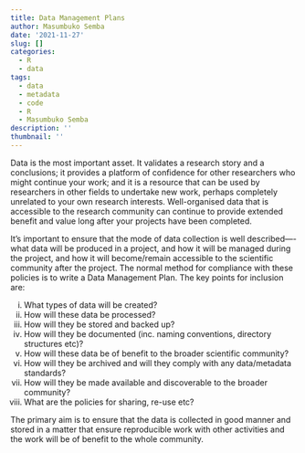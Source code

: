 ```yaml
---
title: Data Management Plans
author: Masumbuko Semba
date: '2021-11-27'
slug: []
categories:
  - R
  - data
tags:
  - data
  - metadata
  - code
  - R
  - Masumbuko Semba
description: ''
thumbnail: ''
---
```


Data is the most important asset. It validates a research story and a conclusions; it provides a platform of confidence for other researchers who might continue your work; and it is a resource that can be used by researchers in other fields to undertake new work, perhaps completely unrelated to your own research interests. Well-organised data that is accessible to the research community can continue to provide extended benefit and value long after your projects have been completed.

It’s important to ensure that the mode of data collection is well described----what data will be produced in a project, and how it will be managed during the project, and how it will become/remain accessible to the scientific community after the project. The normal method for compliance with these policies is to write a Data Management Plan.  The key points for inclusion are: 

i. What types of data will be created?
i. How will these data be processed?
i. How will they be stored and backed up?
i. How will they be documented (inc. naming conventions, directory structures etc)? 
i. How will these data be of benefit to the broader scientific community?
i. How will they be archived and will they comply with any data/metadata standards?
i. How will they be made available and discoverable to the broader community?
i. What are the policies for sharing, re-use etc?

The primary aim is to ensure that the data is collected in good manner and stored in a matter that ensure reproducible work with other activities and the work  will be of benefit to the whole community.